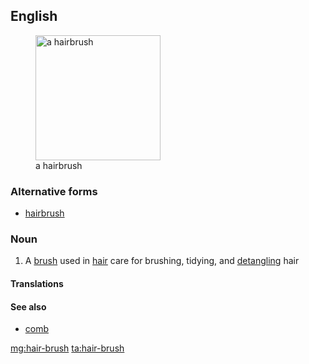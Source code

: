 ==English==
[[Image:Hairbrush.jpg|thumb|right|200px|a hairbrush]]

===Alternative forms===
*[[hairbrush]]

===Noun===
{{en-noun|head=[[hair]]-[[brush]]|es}}

# A [[brush]] used in [[hair]] care for brushing, tidying, and [[detangle|detangling]] hair

====Translations====
{{trans-see|a brush used in hair car|hairbrush}}

====See also====
*[[comb]]

[[mg:hair-brush]]
[[ta:hair-brush]]